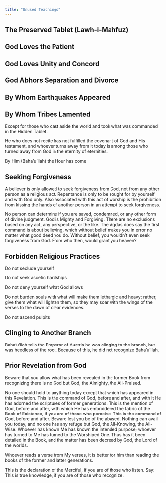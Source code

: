 ```yaml
---
title: "Unused Teachings"
---
```


## The Preserved Tablet (Lawh-i-Mahfuz)

## God Loves the Patient

## God Loves Unity and Concord

## God Abhors Separation and Divorce

## By Whom Earthquakes Appeared

## By Whom Tribes Lamented

Except for those who cast aside the world and took what was commanded in the Hidden Tablet.

He who does not recite has not fulfilled the covenant of God and His testament, and whoever turns away from it today is among those who turned away from God in the eternity of eternities.

By Him (Baha'u'llah) the Hour has come

## Seeking Forgiveness

A believer is only allowed to seek forgiveness from God, not from any other person as a religious act. Repentance is only to be sought for by yourself and with God only. Also associated with this act of worship is the prohibition from kissing the hands of another person in an attempt to seek forgiveness.

No person can determine if you are saved, condemned, or any other form of divine judgment. God is Mighty and Forgiving. There are no exclusions based on any act, any perspective, or the like. The Aqdas does say the first command is about believing, which without belief makes you in error no matter what good deed you do. Without belief, you wouldn't even seek forgiveness from God. From who then, would grant you heaven?

## Forbidden Religious Practices

Do not seclude yourself

Do not seek ascetic hardships

Do not deny yourself what God allows

Do not burden souls with what will make them lethargic and heavy; rather, give them what will lighten them, so they may soar with the wings of the verses to the dawn of clear evidences.

Do not ascend pulpits

## Clinging to Another Branch

Baha'u'llah tells the Emperor of Austria he was clinging to the branch, but was heedless of the root. Because of this, he did not recognize Baha'u'llah.

## Prior Revelation from God

Beware that you allow what has been revealed in the former Book from recognizing there is no God but God, the Almighty, the All-Praised.

No one should hold to anything today except that which has appeared in this Revelation. This is the command of God, before and after, and with it He has adorned the scriptures of former generations. This is the mention of God, before and after, with which He has embroidered the fabric of the Book of Existence, if you are of those who perceive. This is the command of God, before and after. Beware lest you be of the abased. Nothing can avail you today, and no one has any refuge but God, the All-Knowing, the All-Wise. Whoever has known Me has known the intended purpose; whoever has turned to Me has turned to the Worshiped One. Thus has it been detailed in the Book, and the matter has been decreed by God, the Lord of the worlds.

Whoever reads a verse from My verses, it is better for him than reading the books of the former and latter generations.

This is the declaration of the Merciful, if you are of those who listen. Say: This is true knowledge, if you are of those who recognize.
